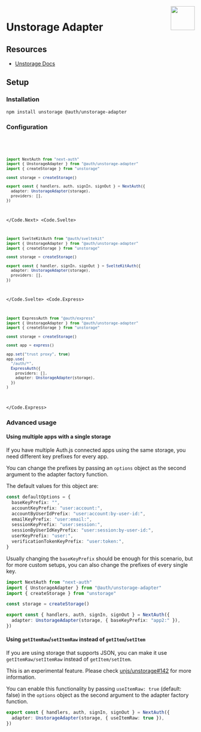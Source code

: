 
<img align="right" src="/img/adapters/unstorage.svg" width="64" height="64" />

# Unstorage Adapter

## Resources

- [Unstorage Docs](https://unstorage.unjs.io/)

## Setup

### Installation

```bash npm2yarn
npm install unstorage @auth/unstorage-adapter
```

### Configuration

<Code>
<Code.Next>

```ts filename="./auth.ts"
import NextAuth from "next-auth"
import { UnstorageAdapter } from "@auth/unstorage-adapter"
import { createStorage } from "unstorage"

const storage = createStorage()

export const { handlers, auth, signIn, signOut } = NextAuth({
  adapter: UnstorageAdapter(storage),
  providers: [],
})
```

</Code.Next>
<Code.Svelte>

```ts filename="./src/auth.ts"
import SvelteKitAuth from "@auth/sveltekit"
import { UnstorageAdapter } from "@auth/unstorage-adapter"
import { createStorage } from "unstorage"

const storage = createStorage()

export const { handler, signIn, signOut } = SvelteKitAuth({
  adapter: UnstorageAdapter(storage),
  providers: [],
})
```

</Code.Svelte>
<Code.Express>

```ts filename="./src/routes/auth.route.ts"
import ExpressAuth from "@auth/express"
import { UnstorageAdapter } from "@auth/unstorage-adapter"
import { createStorage } from "unstorage"

const storage = createStorage()

const app = express()

app.set("trust proxy", true)
app.use(
  "/auth/*",
  ExpressAuth({
    providers: [],
    adapter: UnstorageAdapter(storage),
  })
)
```

</Code.Express>
</Code>

### Advanced usage

#### Using multiple apps with a single storage

If you have multiple Auth.js connected apps using the same storage, you need different key prefixes for every app.

You can change the prefixes by passing an `options` object as the second argument to the adapter factory function.

The default values for this object are:

```ts
const defaultOptions = {
  baseKeyPrefix: "",
  accountKeyPrefix: "user:account:",
  accountByUserIdPrefix: "user:account:by-user-id:",
  emailKeyPrefix: "user:email:",
  sessionKeyPrefix: "user:session:",
  sessionByUserIdKeyPrefix: "user:session:by-user-id:",
  userKeyPrefix: "user:",
  verificationTokenKeyPrefix: "user:token:",
}
```

Usually changing the `baseKeyPrefix` should be enough for this scenario, but for more custom setups, you can also change the prefixes of every single key.

```ts
import NextAuth from "next-auth"
import { UnstorageAdapter } from "@auth/unstorage-adapter"
import { createStorage } from "unstorage"

const storage = createStorage()

export const { handlers, auth, signIn, signOut } = NextAuth({
  adapter: UnstorageAdapter(storage, { baseKeyPrefix: "app2:" }),
})
```

#### Using `getItemRaw`/`setItemRaw` instead of `getItem`/`setItem`

If you are using storage that supports JSON, you can make it use `getItemRaw/setItemRaw` instead of `getItem/setItem`.

This is an experimental feature. Please check [unjs/unstorage#142](https://github.com/unjs/unstorage/issues/142) for more information.

You can enable this functionality by passing `useItemRaw: true` (default: false) in the `options` object as the second argument to the adapter factory function.

```ts
export const { handlers, auth, signIn, signOut } = NextAuth({
  adapter: UnstorageAdapter(storage, { useItemRaw: true }),
})
```
